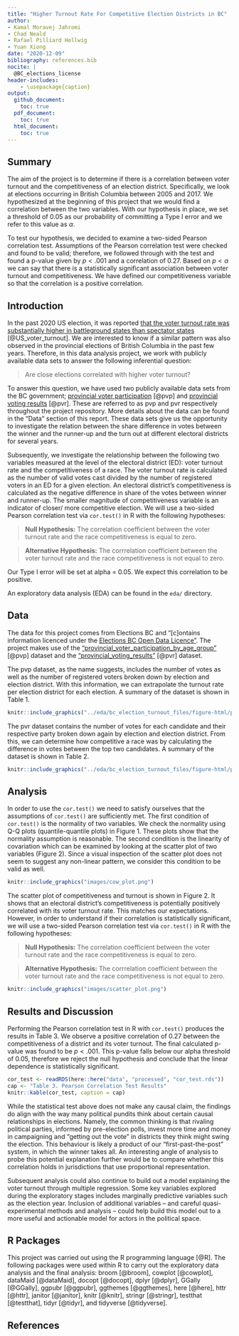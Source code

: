 ```yaml
---
title: "Higher Turnout Rate For Competitive Election Districts in BC"
author:
- Kamal Moravej Jahromi
- Chad Neald
- Rafael Pilliard Hellwig
- Yuan Xiong
date: "2020-12-09"
bibliography: references.bib
nocite: |
  @BC_elections_license
header-includes:
    - \usepackage{caption}
output: 
  github_document:
    toc: true
  pdf_document: 
    toc: true
  html_document:
    toc: true
---
```

\captionsetup[table]{labelformat=empty}
\captionsetup[figure]{labelformat=empty}

## Summary

The aim of the project is to determine if there is a correlation between voter turnout and the competitiveness of an election district. Specifically, we look at elections occurring in British Columbia between 2005 and 2017. We hypothesized at the beginning of this project that we would find a correlation between the two variables. With our hypothesis in place, we set a threshold of 0.05 as our probability of committing a Type I error and we refer to this value as $\alpha$. 

To test our hypothesis, we decided to examine a two-sided Pearson correlation test. Assumptions of the Pearson correlation test were checked and found to be valid; therefore, we followed through with the test and found a p-value given by $p < .001$ and a correlation of 0.27. Based on $p < \alpha$ we can say that there is a statistically significant association between voter turnout and competitiveness. We have defined our competitiveness variable so that the correlation is a positive correlation.

## Introduction

In the past 2020 US election, it was reported [that the voter turnout rate was substantially higher in battleground states than spectator states](https://www.nationalpopularvote.com/voter-turnout-substantially-higher-battleground-states-spectator-states) [@US_voter_turnout]. We are interested to know if a similar pattern was also observed in the provincial elections of British Columbia in the past few years. Therefore, in this data analysis project, we work with publicly available data sets to answer the following inferential question:

> Are close elections correlated with higher voter turnout?

To answer this question, we have used two publicly available data sets from the BC government; [provincial voter participation](https://catalogue.data.gov.bc.ca/dataset/6d9db663-8c30-43ec-922b-d541d22e634f/resource/646530d4-078c-4815-8452-c75639962bb4) [@pvp] and [provincial voting results](https://catalogue.data.gov.bc.ca/dataset/44914a35-de9a-4830-ac48-870001ef8935/resource/fb40239e-b718-4a79-b18f-7a62139d9792) [@pvr]. These are referred to as pvp and pvr respectively throughout the project repository. More details about the data can be found in the "Data" section of this report. These data sets give us the opportunity to investigate the relation between the share difference in votes between the winner and the runner-up and the turn out at different electoral districts for several years.

Subsequently, we investigate the relationship between the following two variables measured at the level of the electoral district (ED): voter turnout rate and the competitiveness of a race. The voter turnout rate is calculated as the number of valid votes cast divided by the number of registered voters in an ED for a given election. An electoral district's competitiveness is calculated as the negative difference in share of the votes between winner and runner-up. The smaller magnitude of competitiveness variable is an indicator of closer/ more competitive election.   We will use a two-sided Pearson correlation test via `cor.test()` in R with the following hypotheses:

> **Null Hypothesis:** The correlation coefficient between the voter turnout rate and the race competitiveness is equal to zero. 

> **Alternative Hypothesis:**  The corrrelation coefficient between the voter turnout rate and the race competitiveness is not equal to zero. 

Our Type I error will be set at alpha = 0.05. We expect this correlation to be positive.

An exploratory data analysis (EDA) can be found in the `eda/` directory. 

## Data

The data for this project comes from Elections BC and "[c]ontains information licenced under the [Elections BC Open Data Licence"](https://www.elections.bc.ca/docs/EBC-Open-Data-Licence.pdf). The project makes use of the ["provincial_voter_participation_by_age_group"](https://catalogue.data.gov.bc.ca/dataset/6d9db663-8c30-43ec-922b-d541d22e634f/resource/646530d4-078c-4815-8452-c75639962bb4) [@pvp] dataset and the ["provincial_voting_results"](https://catalogue.data.gov.bc.ca/dataset/44914a35-de9a-4830-ac48-870001ef8935/resource/fb40239e-b718-4a79-b18f-7a62139d9792) [@pvr] dataset.

The pvp dataset, as the name suggests, includes the number of votes as well as the number of registered voters broken down by election and election district. With this information, we can extrapolate the turnout rate per election district for each election. A summary of the dataset is shown in Table 1.

```r
knitr::include_graphics("../eda/bc_election_turnout_files/figure-html/pvp.png")
```


The pvr dataset contains the number of votes for each candidate and their respective party broken down again by election and election district. From this, we can determine how competitive a race was by calculating the difference in votes between the top two candidates. A summary of the dataset is shown in Table 2.

```r
knitr::include_graphics("../eda/bc_election_turnout_files/figure-html/pvr.png")
```

## Analysis

In order to use the `cor.test()` we need to satisfy ourselves that the assumptions of `cor.test()` are sufficiently met. The first condition of `cor.test()` is the normality of two variables. We check the normality using Q-Q plots (quantile-quantile plots) in Figure 1. These plots show that the normality assumption is reasonable. The second condition is the  linearity of covariation which can be examined by looking at the scatter plot of two variables (Figure 2). Since a visual inspection of the scatter plot does not seem to suggest any non-linear pattern, we consider this condition to be valid as well.

```r
knitr::include_graphics("images/cow_plot.png")
```

The scatter plot of competitiveness and turnout is shown in Figure 2. It shows that an electoral district's competitiveness is potentially positively correlated with its voter turnout rate. This matches our expectations. However, in order to understand if their correlation is statistically significant, we will use a two-sided Pearson correlation test via `cor.test()` in R with the following hypotheses:

> **Null Hypothesis:** The correlation coefficient between the voter turnout rate and the race competitiveness is equal to zero. 

> **Alternative Hypothesis:**  The corrrelation coefficient between the voter turnout rate and the race competitiveness is not equal to zero. 


```r
knitr::include_graphics("images/scatter_plot.png")
```



## Results and Discussion

Performing the Pearson correlation test in R with `cor.test()` produces the results in Table 3. We observe a positive correlation of 0.27 between the competitiveness of a district and its voter turnout. The final calculated p-value was found to be $p < .001$. This p-value falls below our alpha threshold of 0.05, therefore we reject the null hypothesis and conclude that the linear dependence is statistically significant.

```r
cor_test <- readRDS(here::here("data", "processed", "cor_test.rds"))
cap <- "Table 3. Pearson Correlation Test Results"
knitr::kable(cor_test, caption = cap)
```

While the statistical test above does not make any causal claim, the findings do align with the way many political pundits think about certain causal relationships in elections. Namely, the common thinking is that rivaling political parties, informed by pre-election polls, invest more time and money in campaigning and "getting out the vote" in districts they think might swing the election. This behaviour is likely a product of our "first-past-the-post" system, in which the winner takes all. An interesting angle of analysis to probe this potential explanation further would be to compare whether this correlation holds in jurisdictions that use proportional representation.

Subsequent analysis could also continue to build out a model explaining the voter turnout through multiple regression. Some key variables explored during the exploratory stages includes marginally predictive variables such as the election year. Inclusion of additional variables -- and careful quasi-experimental methods and analysis -- could help build this model out to a more useful and actionable model for actors in the political space.

## R Packages

This project was carried out using the R programming language [@R]. The following packages were used within R to carry out the exploratory data analysis and the final analysis: broom [@broom], cowplot [@cowplot], dataMaid [@dataMaid], docopt [@docopt], dplyr [@dplyr], GGally [@GGally], ggpubr [@ggpubr], ggthemes [@ggthemes], here [@here], httr [@httr], janitor [@janitor], knitr [@knitr], stringr [@stringr], testthat [@testthat], tidyr [@tidyr], and tidyverse [@tidyverse].

## References